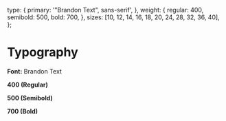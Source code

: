 
<Meta title="Foundation/Typography" />

  type: {
    primary: '"Brandon Text", sans-serif',
  },
  weight: {
    regular: 400,
    semibold: 500,
    bold: 700,
  },
  sizes: [10, 12, 14, 16, 18, 20, 24, 28, 32, 36, 40],
};


# Typography

**Font:** Brandon Text

**400 (Regular)**

<Typeset
  fontSizes={typography.sizes}
  fontWeight={typography.weight.regular}
  sampleText={SampleText}
  fontFamily={typography.type.primary}
/>

**500 (Semibold)**

<Typeset
  fontSizes={typography.sizes}
  fontWeight={typography.weight.semibold}
  sampleText={SampleText}
  fontFamily={typography.type.primary}
/>

**700 (Bold)**

<Typeset
  fontSizes={typography.sizes}
  fontWeight={typography.weight.bold}
  sampleText={SampleText}
  fontFamily={typography.type.primary}
/>